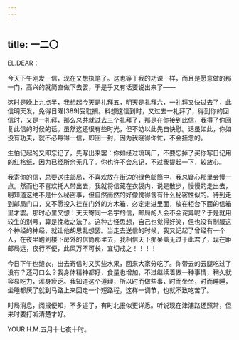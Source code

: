```yaml
---
---
---
```

title: 一二〇
---




EL.DEAR：

今天下午刚发一信，现在又想执笔了。这也等于我的功课一样，而且是愿意做的那一门，高兴的就简直做下去罢，于是乎又有话要说出来了——

这时是晚上九点半，我想起今天是礼拜五，明天是礼拜六，一礼拜又快过去了，此信明天发，免得日曜[389]受耽搁。料想这信到时，又过去一礼拜了，得到你的回信时，又是一礼拜，那么总共就过去三个礼拜了，那是在你接到此信，我得了你回复此信的时候的话。虽然这还很有些时光，但不妨以此先自快慰。话虽如此，你如没有功夫，就不必每得一信，即回一封，因为我晓得你忙，不会挂念的。

生怕记起的又即忘记了，先写出来罢：你如经过琉璃厂，不要忘掉了买你写日记用的红格纸，因为已经所余无几了。你也许不会忘记，不过我提起一下，较放心。

我寄你的信，总要送往邮局，不喜欢放在街边的绿色邮筒中，我总疑心那里会慢一点。然而也不喜欢托人带出去，我就将信藏在衣袋内，说是散步，慢慢的走出去，明知道这绝不是什么秘密事，但自然而然的好像觉得含有什么秘密性似的。待到走到邮局门口，又不愿投入挂在门外的方木箱，必定走进里面，放在柜台下面的信箱里才罢。那时心里又想：天天寄同一名字的信，邮局的人会不会诧异呢？于是就用较生的别号，算是挽救之法了。这种古怪思想，自己也觉得好笑，但也没有制服这个神经的神经，就让他胡思乱想罢。当走去送信的时候，我又记起了曾经有一个人，在夜里跑到楼下房外的信筒那里去，我相信天下痴呆盖无过于此君了，现在距邮局远，夜行不便，此风万不可长，宜切戒之！！！！

今日下午也缝衣，出去寄信时又买些水果，回来大家分吃了。你带去的云腿吃过了没有？还可口么？我身体精神都好，食量也增加，不过继续着做一种事情，稍久就容易吃力，浑身疲乏。我知道这个道理，所以时而做些事，时而坐坐，时而睡睡，坐睡都厌了就到马路上来回走一个短路程，这样一调节，也就不致吃苦了。

时局消息，阅报便知，不多述了，有时北报似更详悉。听说现在津浦路还照常，但来时要打听清楚才好。

YOUR H.M.五月十七夜十时。